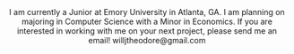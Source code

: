 
<Header title="Contact" />
<SingleLine>
    I am currently a Junior at Emory University in Atlanta, GA. I am planning on
    majoring in Computer Science with a Minor in Economics. If you are
    interested in working with me on your next project, please send me an email!
</SingleLine>
<MailLine>willjtheodore@gmail.com</MailLine>

<Box h="275px" />
